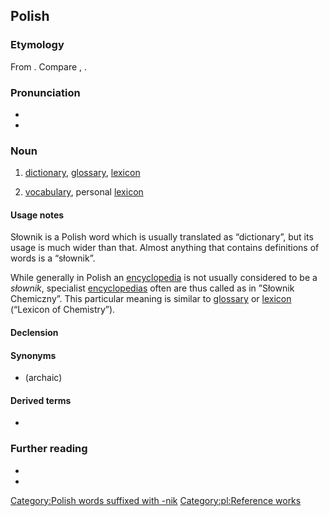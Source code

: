 ==Polish==

===Etymology===
From {{affix|pl|słowo|-nik}}. Compare {{cog|cs|slovník}}, {{cog|sk|slovník}}.

===Pronunciation===
* {{pl-IPA}}
* {{audio|pl|pl-słownik.ogg|audio}}

===Noun===
{{pl-noun|m-in|dim=słowniczek}}

# [[dictionary]], [[glossary]], [[lexicon]]
#: {{ux|pl|Przy użyciu '''słownika''' sprawdzam definicję słów, których nie znam.|I use the '''dictionary''' to look up definitions of words I don't know.}}
# [[vocabulary]], personal [[lexicon]]
#: {{syn|pl|słownictwo|[[zasób]] [[słowny]]}}

====Usage notes====
Słownik is a Polish word which is usually translated as “dictionary”, but its usage is much wider than that. Almost anything that contains definitions of words is a “słownik”.

While generally in Polish an [[encyclopedia]] is not usually considered to be a ''słownik'',
specialist [[encyclopedia]]s often are thus called as in ”Słownik Chemiczny”. This particular meaning is similar to [[glossary]] or [[lexicon]] (“Lexicon of Chemistry”).

====Declension====
{{pl-decl-noun
|słownik|słowniki
|słownika|słowników
|słownikowi|słownikom
|słownik|słowniki
|słownikiem|słownikami
|słowniku|słownikach
|słowniku|słowniki
}}

====Synonyms====
* {{l|pl|dykcjonarz}} (archaic)

====Derived terms====
* {{l|pl|słownikowy}}

===Further reading===
* {{R:pl:WSJP}}
* {{R:PWN}}

[[Category:Polish words suffixed with -nik]]
[[Category:pl:Reference works]]